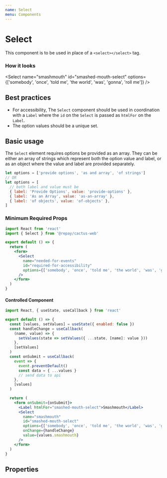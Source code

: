 ```yaml
---
name: Select
menu: Components
---
```



# Select

This component is to be used in place of a `<select></select>` tag.


### How it looks

<Select
  name="smashmouth"
  id="smashed-mouth-select"
  options={['somebody', 'once', 'told me', 'the world', 'was', 'gonna', 'roll me']}
/>

## Best practices

- For accessibility, The `Select` component should be used in coordination with a `Label` where the `id` on the `Select` is passed as `htmlFor` on the `Label`.
- The option values should be a unique set.

## Basic usage

The `Select` element requires options be provided as an array. They can be either an array of strings which represent both the option value and label, or as an object where the value and label are provided separately.

```js
let options = ['provide options', 'as and array', 'of strings']
// OR
let options = [
  // both label and value must be
  { label: 'Provide Options', value: 'provide-options' },
  { label: 'As an Array', value: 'as-an-array' },
  { label: 'of objects', value: 'of-objects' },
]
```

### Minimum Required Props

```jsx
import React from 'react'
import { Select } from '@repay/cactus-web'

export default () => {
  return (
    <form>
      <Select
        name="needed-for-events"
        id="required-for-accessibility"
        options={['somebody', 'once', 'told me', 'the world', 'was', 'gonna', 'roll me']}
      />
    </form>
  )
}
```

#### Controlled Component

```jsx
import React, { useState, useCallback } from 'react'

export default () => {
  const [values, setValues] = useState({ enabled: false })
  const handleChange = useCallback(
    (name, value) => {
      setValues(state => setValues({ ...state, [name]: value }))
    },
    [setValues]
  )
  const onSubmit = useCallback(
    event => {
      event.preventDefault()
      const data = { ...values }
      // send data to api
    },
    [values]
  )

  return (
    <form onSubmit={onSubmit}>
      <Label htmlFor="smashed-mouth-select">Smashmouth</Label>
      <Select
        name="smashmouth"
        id="smashed-mouth-select"
        options={['somebody', 'once', 'told me', 'the world', 'was', 'gonna', 'roll me']}
        onChange={handleChange}
        value={values.smashmouth}
      />
    </form>
  )
}
```

## Properties

<PropsTable of={Select} />
